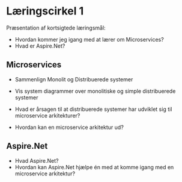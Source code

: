 # Læringscirkel 1
 
Præsentation af kortsigtede læringsmål:

- Hvordan kommer jeg igang med at lærer om Microservices?
- Hvad er Aspire.Net?

## Microservices

- Sammenlign Monolit og Distribuerede systemer

- Vis system diagrammer over monolitiske og simple distribuerede systemer
- Hvad er årsagen til at distribuerede systemer har udviklet sig til microservice arkitekturer?
- Hvordan kan en microservice arkitektur ud?



## Aspire.Net

 - Hvad Aspire.Net?
 - Hvordan kan Aspire.Net hjælpe én med at komme igang med en microservice arkitektur?
